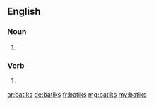 ==English==

===Noun===
{{head|en|noun plural form}}

# {{plural of|batik|lang=en}}

===Verb===
{{head|en|verb form}}

# {{en-third-person singular of|batik}}

[[ar:batiks]]
[[de:batiks]]
[[fr:batiks]]
[[mg:batiks]]
[[my:batiks]]